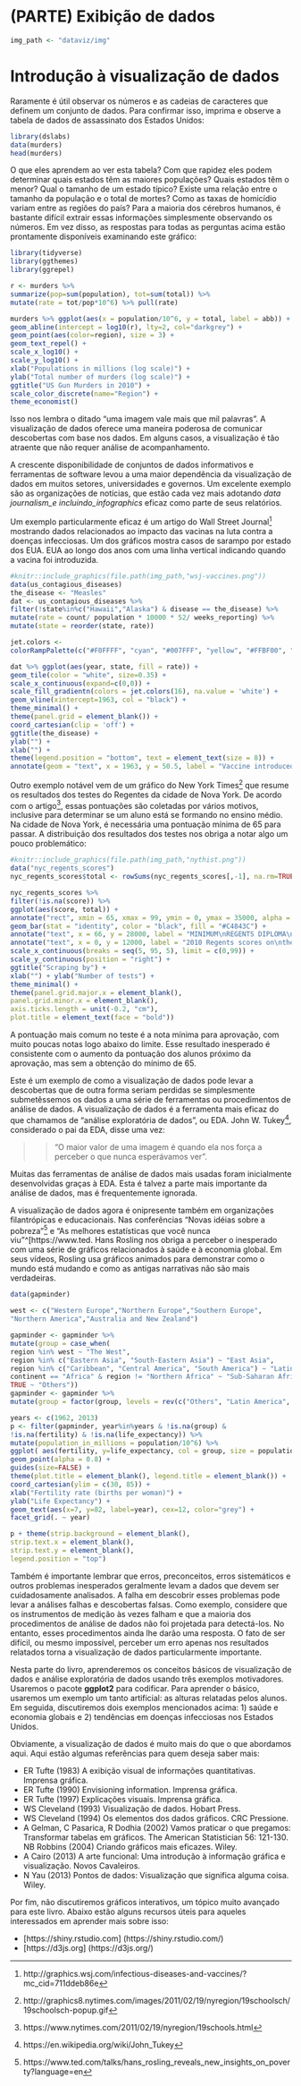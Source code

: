 # (PARTE) Exibição de dados {-}

```r
img_path <- "dataviz/img"
```


# Introdução à visualização de dados

Raramente é útil observar os números e as cadeias de caracteres que definem um conjunto de dados. Para confirmar isso, imprima e observe a tabela de dados de assassinato dos Estados Unidos:

```r
library(dslabs)
data(murders)
head(murders)
```

O que eles aprendem ao ver esta tabela? Com que rapidez eles podem determinar quais estados têm as maiores populações? Quais estados têm o menor? Qual o tamanho de um estado típico? Existe uma relação entre o tamanho da população e o total de mortes? Como as taxas de homicídio variam entre as regiões do país? Para a maioria dos cérebros humanos, é bastante difícil extrair essas informações simplesmente observando os números. Em vez disso, as respostas para todas as perguntas acima estão prontamente disponíveis examinando este gráfico:

```r
library(tidyverse)
library(ggthemes)
library(ggrepel)

r <- murders %>%
summarize(pop=sum(population), tot=sum(total)) %>%
mutate(rate = tot/pop*10^6) %>% pull(rate)

murders %>% ggplot(aes(x = population/10^6, y = total, label = abb)) +
geom_abline(intercept = log10(r), lty=2, col="darkgrey") +
geom_point(aes(color=region), size = 3) +
geom_text_repel() +
scale_x_log10() +
scale_y_log10() +
xlab("Populations in millions (log scale)") +
ylab("Total number of murders (log scale)") +
ggtitle("US Gun Murders in 2010") +
scale_color_discrete(name="Region") +
theme_economist()
```



Isso nos lembra o ditado "uma imagem vale mais que mil palavras". A visualização de dados oferece uma maneira poderosa de comunicar descobertas com base nos dados. Em alguns casos, a visualização é tão atraente que não requer análise de acompanhamento.

A crescente disponibilidade de conjuntos de dados informativos e ferramentas de software levou a uma maior dependência da visualização de dados em muitos setores, universidades e governos. Um excelente exemplo são as organizações de notícias, que estão cada vez mais adotando _data journalism_e incluindo_infographics_ eficaz como parte de seus relatórios.

Um exemplo particularmente eficaz é um artigo do Wall Street Journal^[http://graphics.wsj.com/infectious-diseases-and-vaccines/?mc_cid=711ddeb86e] mostrando dados relacionados ao impacto das vacinas na luta contra a doenças infecciosas. Um dos gráficos mostra casos de sarampo por estado dos EUA. EUA ao longo dos anos com uma linha vertical indicando quando a vacina foi introduzida.

```r
#knitr::include_graphics(file.path(img_path,"wsj-vaccines.png"))
data(us_contagious_diseases)
the_disease <- "Measles"
dat <- us_contagious_diseases %>%
filter(!state%in%c("Hawaii","Alaska") & disease == the_disease) %>%
mutate(rate = count/ population * 10000 * 52/ weeks_reporting) %>%
mutate(state = reorder(state, rate))

jet.colors <-
colorRampPalette(c("#F0FFFF", "cyan", "#007FFF", "yellow", "#FFBF00", "orange", "red", "#7F0000"), bias = 2.25)

dat %>% ggplot(aes(year, state, fill = rate)) +
geom_tile(color = "white", size=0.35) +
scale_x_continuous(expand=c(0,0)) +
scale_fill_gradientn(colors = jet.colors(16), na.value = 'white') +
geom_vline(xintercept=1963, col = "black") +
theme_minimal() +
theme(panel.grid = element_blank()) +
coord_cartesian(clip = 'off') +
ggtitle(the_disease) +
ylab("") +
xlab("") +
theme(legend.position = "bottom", text = element_text(size = 8)) +
annotate(geom = "text", x = 1963, y = 50.5, label = "Vaccine introduced", size = 3, hjust=0)
```

<!--(Source: [Wall Street Journal](http://graphics.wsj.com/infectious-diseases-and-vaccines/))-->

Outro exemplo notável vem de um gráfico do New York Times^[http://graphics8.nytimes.com/images/2011/02/19/nyregion/19schoolsch/19schoolsch-popup.gif] que resume os resultados dos testes do Regentes da cidade de Nova York. De acordo com o artigo^[https://www.nytimes.com/2011/02/19/nyregion/19schools.html], essas pontuações são coletadas por vários motivos, inclusive para determinar se um aluno está se formando no ensino médio. Na cidade de Nova York, é necessária uma pontuação mínima de 65 para passar. A distribuição dos resultados dos testes nos obriga a notar algo um pouco problemático:

```r
#knitr::include_graphics(file.path(img_path,"nythist.png"))
data("nyc_regents_scores")
nyc_regents_scores$total <- rowSums(nyc_regents_scores[,-1], na.rm=TRUE)

nyc_regents_scores %>%
filter(!is.na(score)) %>%
ggplot(aes(score, total)) +
annotate("rect", xmin = 65, xmax = 99, ymin = 0, ymax = 35000, alpha = .5) +
geom_bar(stat = "identity", color = "black", fill = "#C4843C") +
annotate("text", x = 66, y = 28000, label = "MINIMUM\nREGENTS DIPLOMA\nSCORE IS 65", hjust = 0, size = 3) +
annotate("text", x = 0, y = 12000, label = "2010 Regents scores on\nthe five most common tests", hjust = 0, size = 3) +
scale_x_continuous(breaks = seq(5, 95, 5), limit = c(0,99)) +
scale_y_continuous(position = "right") +
ggtitle("Scraping by") +
xlab("") + ylab("Number of tests") +
theme_minimal() +
theme(panel.grid.major.x = element_blank(),
panel.grid.minor.x = element_blank(),
axis.ticks.length = unit(-0.2, "cm"),
plot.title = element_text(face = "bold"))
```

<!--(Source: [New York Times](http://graphics8.nytimes.com/images/2011/02/19/nyregion/19schoolsch/19schoolsch-popup.gif) via Amanda Cox)-->

A pontuação mais comum no teste é a nota mínima para aprovação, com muito poucas notas logo abaixo do limite. Esse resultado inesperado é consistente com o aumento da pontuação dos alunos próximo da aprovação, mas sem a obtenção do mínimo de 65.

Este é um exemplo de como a visualização de dados pode levar a descobertas que de outra forma seriam perdidas se simplesmente submetêssemos os dados a uma série de ferramentas ou procedimentos de análise de dados. A visualização de dados é a ferramenta mais eficaz do que chamamos de "análise exploratória de dados", ou EDA. John W. Tukey^[https://en.wikipedia.org/wiki/John_Tukey], considerado o pai da EDA, disse uma vez:

>> "O maior valor de uma imagem é quando ela nos força a perceber o que nunca esperávamos ver".

Muitas das ferramentas de análise de dados mais usadas foram inicialmente desenvolvidas graças à EDA. Esta é talvez a parte mais importante da análise de dados, mas é frequentemente ignorada.

A visualização de dados agora é onipresente também em organizações filantrópicas e educacionais. Nas conferências "Novas idéias sobre a pobreza"^[https://www.ted.com/talks/hans_rosling_reveals_new_insights_on_poverty?language=en] e "As melhores estatísticas que você nunca viu"^[https://www.ted. Hans Rosling nos obriga a perceber o inesperado com uma série de gráficos relacionados à saúde e à economia global. Em seus vídeos, Rosling usa gráficos animados para demonstrar como o mundo está mudando e como as antigas narrativas não são mais verdadeiras.


```r
data(gapminder)

west <- c("Western Europe","Northern Europe","Southern Europe",
"Northern America","Australia and New Zealand")

gapminder <- gapminder %>%
mutate(group = case_when(
region %in% west ~ "The West",
region %in% c("Eastern Asia", "South-Eastern Asia") ~ "East Asia",
region %in% c("Caribbean", "Central America", "South America") ~ "Latin America",
continent == "Africa" & region != "Northern Africa" ~ "Sub-Saharan Africa",
TRUE ~ "Others"))
gapminder <- gapminder %>%
mutate(group = factor(group, levels = rev(c("Others", "Latin America", "East Asia","Sub-Saharan Africa", "The West"))))

years <- c(1962, 2013)
p <- filter(gapminder, year%in%years & !is.na(group) &
!is.na(fertility) & !is.na(life_expectancy)) %>%
mutate(population_in_millions = population/10^6) %>%
ggplot( aes(fertility, y=life_expectancy, col = group, size = population_in_millions)) +
geom_point(alpha = 0.8) +
guides(size=FALSE) +
theme(plot.title = element_blank(), legend.title = element_blank()) +
coord_cartesian(ylim = c(30, 85)) +
xlab("Fertility rate (births per woman)") +
ylab("Life Expectancy") +
geom_text(aes(x=7, y=82, label=year), cex=12, color="grey") +
facet_grid(. ~ year)

p + theme(strip.background = element_blank(),
strip.text.x = element_blank(),
strip.text.y = element_blank(),
legend.position = "top")
```

Também é importante lembrar que erros, preconceitos, erros sistemáticos e outros problemas inesperados geralmente levam a dados que devem ser cuidadosamente analisados. A falha em descobrir esses problemas pode levar a análises falhas e descobertas falsas. Como exemplo, considere que os instrumentos de medição às vezes falham e que a maioria dos procedimentos de análise de dados não foi projetada para detectá-los.
No entanto, esses procedimentos ainda lhe darão uma resposta. O fato de ser difícil, ou mesmo impossível, perceber um erro apenas nos resultados relatados torna a visualização de dados particularmente importante.

Nesta parte do livro, aprenderemos os conceitos básicos de visualização de dados e análise exploratória de dados usando três exemplos motivadores. Usaremos o pacote __ggplot2__ para codificar. Para aprender o básico, usaremos um exemplo um tanto artificial: as alturas relatadas pelos alunos. Em seguida, discutiremos dois exemplos mencionados acima: 1) saúde e economia globais e 2) tendências em doenças infecciosas nos Estados Unidos.

Obviamente, a visualização de dados é muito mais do que o que abordamos aqui. Aqui estão algumas referências para quem deseja saber mais:

* ER Tufte (1983) A exibição visual de informações quantitativas. Imprensa gráfica.
* ER Tufte (1990) Envisioning information. Imprensa gráfica.
* ER Tufte (1997) Explicações visuais. Imprensa gráfica.
* WS Cleveland (1993) Visualização de dados. Hobart Press.
* WS Cleveland (1994) Os elementos dos dados gráficos. CRC Pressione.
* A Gelman, C Pasarica, R Dodhia (2002) Vamos praticar o que pregamos: Transformar tabelas em gráficos. The American Statistician 56: 121-130.
NB Robbins (2004) Criando gráficos mais eficazes. Wiley.
* A Cairo (2013) A arte funcional: Uma introdução à informação gráfica e visualização. Novos Cavaleiros.
* N Yau (2013) Pontos de dados: Visualização que significa alguma coisa. Wiley.

Por fim, não discutiremos gráficos interativos, um tópico muito avançado para este livro. Abaixo estão alguns recursos úteis para aqueles interessados em aprender mais sobre isso:

- [https://shiny.rstudio.com] (https://shiny.rstudio.com/)
- [https://d3js.org] (https://d3js.org/)




